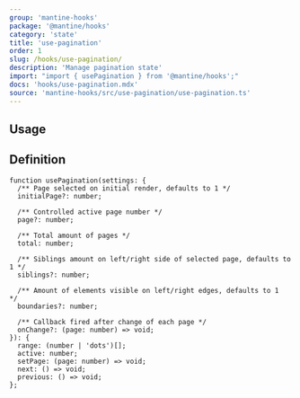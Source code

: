 ```yaml
---
group: 'mantine-hooks'
package: '@mantine/hooks'
category: 'state'
title: 'use-pagination'
order: 1
slug: /hooks/use-pagination/
description: 'Manage pagination state'
import: "import { usePagination } from '@mantine/hooks';"
docs: 'hooks/use-pagination.mdx'
source: 'mantine-hooks/src/use-pagination/use-pagination.ts'
---
```


## Usage

## Definition

```tsx
function usePagination(settings: {
  /** Page selected on initial render, defaults to 1 */
  initialPage?: number;

  /** Controlled active page number */
  page?: number;

  /** Total amount of pages */
  total: number;

  /** Siblings amount on left/right side of selected page, defaults to 1 */
  siblings?: number;

  /** Amount of elements visible on left/right edges, defaults to 1  */
  boundaries?: number;

  /** Callback fired after change of each page */
  onChange?: (page: number) => void;
}): {
  range: (number | 'dots')[];
  active: number;
  setPage: (page: number) => void;
  next: () => void;
  previous: () => void;
};
```
